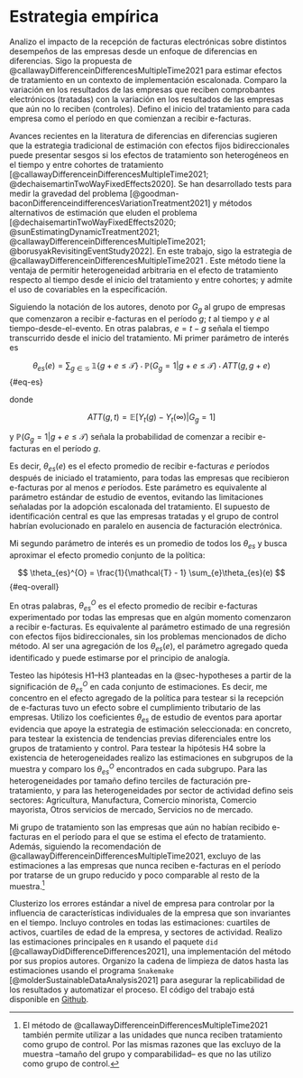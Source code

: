 # Estrategia empírica {#sec-method}

Analizo el impacto de la recepción de facturas electrónicas sobre distintos desempeños de las empresas desde un enfoque de diferencias en diferencias. Sigo la propuesta de @callawayDifferenceinDifferencesMultipleTime2021 para estimar efectos de tratamiento en un contexto de implementación escalonada. Comparo la variación en los resultados de las empresas que reciben comprobantes electrónicos (tratadas) con la variación en los resultados de las empresas que aún no lo reciben (controles). Defino el inicio del tratamiento para cada empresa como el período en que comienzan a recibir e-facturas.

Avances recientes en la literatura de diferencias en diferencias sugieren que la estrategia tradicional de estimación con efectos fijos bidireccionales puede presentar sesgos si los efectos de tratamiento son heterogéneos en el tiempo y entre cohortes de tratamiento [@callawayDifferenceinDifferencesMultipleTime2021; @dechaisemartinTwoWayFixedEffects2020]. Se han desarrollado tests para medir la gravedad del problema [@goodman-baconDifferenceindifferencesVariationTreatment2021] y métodos alternativos de estimación que eluden el problema [@dechaisemartinTwoWayFixedEffects2020; @sunEstimatingDynamicTreatment2021; @callawayDifferenceinDifferencesMultipleTime2021; @borusyakRevisitingEventStudy2022]. En este trabajo, sigo la estrategia de @callawayDifferenceinDifferencesMultipleTime2021 . Este método tiene la ventaja de permitir heterogeneidad arbitraria en el efecto de tratamiento respecto al tiempo desde el inicio del tratamiento y entre cohortes; y admite el uso de covariables en la especificación.

Siguiendo la notación de los autores, denoto por $G_{g}$ al grupo de empresas que comenzaron a recibir e-facturas en el período $g$; $t$ al tiempo y $e$ al tiempo-desde-el-evento. En otras palabras, $e = t-g$ señala el tiempo transcurrido desde el inicio del tratamiento. Mi primer parámetro de interés es

$$
\theta_{es}(e) = \sum_{g\in\mathcal{G}}\ \mathbb{1}\{g+e \leq \mathcal{T}\} \cdot \mathbb{P}(G_{g}=1|g+e\leq \mathcal{T}) \cdot ATT(g, g+e)
$$ {#eq-es}

donde 

$$
ATT(g,t) = \mathbb{E}[Y_{t}(g)-Y_{t}(\infty)|G_{g}=1]
$$

y $\mathbb{P}(G_{g}=1|g+e\leq \mathcal{T})$ señala la probabilidad de comenzar a recibir e-facturas en el período $g$.

Es decir, $\theta_{es}(e)$ es el efecto promedio de recibir e-facturas $e$ períodos después de iniciado el tratamiento, para todas las empresas que recibieron e-facturas por al menos $e$ períodos. Este parámetro es equivalente al parámetro estándar de estudio de eventos, evitando las limitaciones señaladas por la adopción escalonada del tratamiento. El supuesto de identificación central es que las empresas tratadas y el grupo de control habrían evolucionado en paralelo en ausencia de facturación electrónica.

Mi segundo parámetro de interés es un promedio de todos los $\theta_{es}$ y busca aproximar el efecto promedio conjunto de la política:

$$
\theta_{es}^{O} = \frac{1}{\mathcal{T} - 1} \sum_{e}\theta_{es}(e)
$$ {#eq-overall}

En otras palabras, $\theta_{es}^{O}$ es el efecto promedio de recibir e-facturas experimentado por todas las empresas que en algún momento comenzaron a recibir e-facturas. Es equivalente al parámetro estimado de una regresión con efectos fijos bidireccionales, sin los problemas mencionados de dicho método. Al ser una agregación de los $\theta_{es}(e)$, el parámetro agregado queda identificado y puede estimarse por el principio de analogía.

Testeo las hipótesis H1–H3 planteadas en la @sec-hypotheses a partir de la significación de $\theta_{es}^{O}$ en cada conjunto de estimaciones. Es decir, me concentro en el efecto agregado de la política para testear si la recepción de e-facturas tuvo un efecto sobre el cumplimiento tributario de las empresas. Utilizo los coeficientes $\theta_{es}$ de estudio de eventos para aportar evidencia que apoye la estrategia de estimación seleccionada: en concreto, para testear la existencia de tendencias previas diferenciales entre los grupos de tratamiento y control. Para testear la hipótesis H4 sobre la existencia de heterogeneidades realizo las estimaciones en subgrupos de la muestra y comparo los $\theta_{es}^{O}$ encontrados en cada subgrupo. Para las heterogeneidades por tamaño defino terciles de facturación pre-tratamiento, y para las heterogeneidades por sector de actividad defino seis sectores: Agricultura, Manufactura, Comercio minorista, Comercio mayorista, Otros servicios de mercado, Servicios no de mercado.

Mi grupo de tratamiento son las empresas que aún no habían recibido e-facturas en el período para el que se estima el efecto de tratamiento. Además, siguiendo la recomendación de @callawayDifferenceinDifferencesMultipleTime2021, excluyo de las estimaciones a las empresas que nunca reciben e-facturas en el período por tratarse de un grupo reducido y poco comparable al resto de la muestra.[^method-1]

[^method-1]: El método de @callawayDifferenceinDifferencesMultipleTime2021 también permite utilizar a las unidades que nunca reciben tratamiento como grupo de control. Por las mismas razones que las excluyo de la muestra –tamaño del grupo y comparabilidad– es que no las utilizo como grupo de control.

Clusterizo los errores estándar a nivel de empresa para controlar por la influencia de características individuales de la empresa que son invariantes en el tiempo. Incluyo controles en todas las estimaciones: cuartiles de activos, cuartiles de edad de la empresa, y sectores de actividad. Realizo las estimaciones principales en `R` usando el paquete `did` [@callawayDidDifferenceDifferences2021], una implementación del método por sus propios autores. Organizo la cadena de limpieza de datos hasta las estimaciones usando el programa `Snakemake` [@molderSustainableDataAnalysis2021] para asegurar la replicabilidad de los resultados y automatizar el proceso. El código del trabajo está disponible en [Github](https://github.com/chezlag/msc-tesis). 